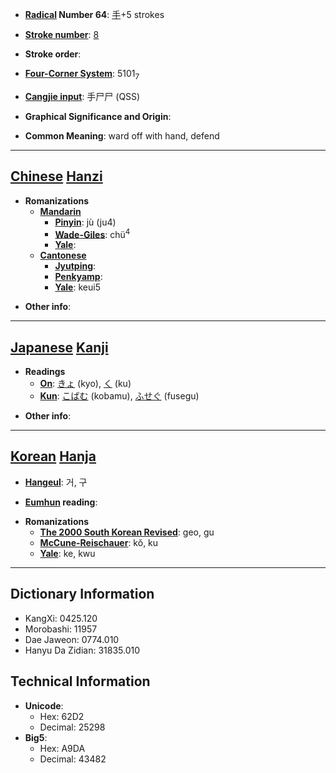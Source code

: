 * '''[[Wiktionary:Chinese radical index| Radical]] Number 64''': [[Wiktionary:Chinese radical index 手|手]]+5 strokes

* '''[[Wiktionary:Chinese total strokes index|Stroke number]]''': [[Wiktionary:Chinese total strokes index 8|8]]

* '''Stroke order''': 

* '''[[Wiktionary:Chinese four corner index|Four-Corner System]]''': 5101<sub>7</sub>

* '''[[Wiktionary:Chinese Cangjie index|Cangjie input]]''': 手尸尸 (QSS)

* '''Graphical Significance and Origin''': 

* '''Common Meaning''': ward off with hand, defend

----

== [[Chinese]] [[Hanzi]] ==

* '''Romanizations'''
** '''[[Mandarin]]'''
*** '''[[Pinyin]]''': jù (ju4)
*** '''[[Wade-Giles]]''': chü<sup>4</sup>
*** '''[[Yale]]''': 
** '''[[Cantonese]]'''
*** '''[[Jyutping]]''':
*** '''[[Penkyamp]]''': 
*** '''[[Yale]]''': keui5

* '''Other info''': 

----

== [[Japanese]] [[Kanji]] ==

* '''Readings'''
** '''[[On]]''': [[きょ]] (kyo), [[く]] (ku)
** '''[[Kun]]''': [[こばむ]] (kobamu), [[ふせぐ]] (fusegu)

* '''Other info''':  

----

== [[Korean]] [[Hanja]] ==

* '''[[Hangeul]]''': 거, 구

* '''[[Eumhun]] reading''': 

* '''Romanizations'''
** '''[[The 2000 South Korean Revised Romanization|The 2000 South Korean Revised]]''': geo, gu
** '''[[McCune-Reischauer]]''': kŏ, ku
** '''[[Yale]]''': ke, kwu

----

== Dictionary Information ==

* KangXi: 0425.120
* Morobashi: 11957
* Dae Jaweon: 0774.010
* Hanyu Da Zidian: 31835.010

== Technical Information ==

* '''Unicode''':
** Hex: 62D2
** Decimal: 25298
* '''Big5''':
** Hex: A9DA
** Decimal: 43482